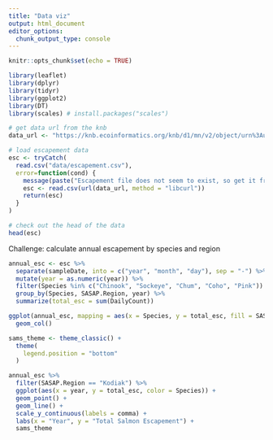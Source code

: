 ```yaml
---
title: "Data viz"
output: html_document
editor_options: 
  chunk_output_type: console
---
```


```r
knitr::opts_chunk$set(echo = TRUE)
```

```r
library(leaflet)
library(dplyr)
library(tidyr)
library(ggplot2)
library(DT)
library(scales) # install.packages("scales")
```

```r
# get data url from the knb
data_url <- "https://knb.ecoinformatics.org/knb/d1/mn/v2/object/urn%3Auuid%3Af119a05b-bbe7-4aea-93c6-85434dcb1c5e"

# load escapement data
esc <- tryCatch(
  read.csv("data/escapement.csv"),
  error=function(cond) {
    message(paste("Escapement file does not seem to exist, so get it from the KNB."))
    esc <- read.csv(url(data_url, method = "libcurl"))
    return(esc)
  }
)

# check out the head of the data
head(esc)
```

Challenge: calculate annual escapement by species and region
```r
annual_esc <- esc %>% 
  separate(sampleDate, into = c("year", "month", "day"), sep = "-") %>% 
  mutate(year = as.numeric(year)) %>% 
  filter(Species %in% c("Chinook", "Sockeye", "Chum", "Coho", "Pink")) %>% 
  group_by(Species, SASAP.Region, year) %>% 
  summarize(total_esc = sum(DailyCount)) 
```

```r
ggplot(annual_esc, mapping = aes(x = Species, y = total_esc, fill = SASAP.Region)) + 
  geom_col()
```

```r
sams_theme <- theme_classic() + 
  theme(
    legend.position = "bottom"
  )
```


```r
annual_esc %>% 
  filter(SASAP.Region == "Kodiak") %>% 
  ggplot(aes(x = year, y = total_esc, color = Species)) +
  geom_point() + 
  geom_line() +
  scale_y_continuous(labels = comma) +
  labs(x = "Year", y = "Total Salmon Escapement") +
  sams_theme
```

